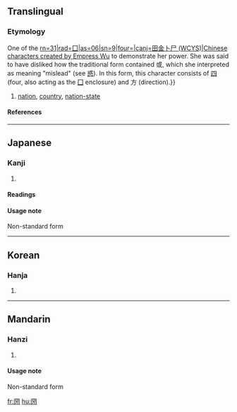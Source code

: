 {{see|國|国}}

==Translingual==
===Etymology===
One of the [[Wikipedia:Chinese characters of Empress Wu
===Han character===
{{Han char|rn=31|rad=囗|as=06|sn=9|four=|canj=田金卜尸 (WCYS)|Chinese characters created by Empress Wu]] to demonstrate her power. She was said to have disliked how the traditional form contained 或, which she interpreted as meaning "mislead" (see [[惑]]). In this form, this character consists of [[四]] (four, also acting as the [[Wiktionary:Chinese radical index 囗|囗]] enclosure) and 方 (direction).}}
# [[nation]], [[country]], [[nation-state]]
====References====
{{Han ref|kx=0218.110|dkj=04759|dj=0446.130|hdz=10718.080|uh=5700|ud=22272}}
----
==Japanese==
===Kanji===
{{ja-kanji|grade=|rs=囗06}}
# {{defn|Japanese}} 
====Readings====
{{ja-readings|on=[[こく]] (koku)|kun=[[くに]] (kuni)}}

====Usage note====
Non-standard form
----
==Korean==
===Hanja===
{{ko-hanja|hangeul=국|rv=guk|mr=kuk}}
# {{defn|Korean}}
----
==Mandarin==
===Hanzi===
{{cmn-hanzi|pin=[[guó]] (guo2)|wg=kuo<sup>2</sup>}}
# {{defn|Mandarin}}

====Usage note====
Non-standard form

[[fr:圀]]
[[hu:圀]]